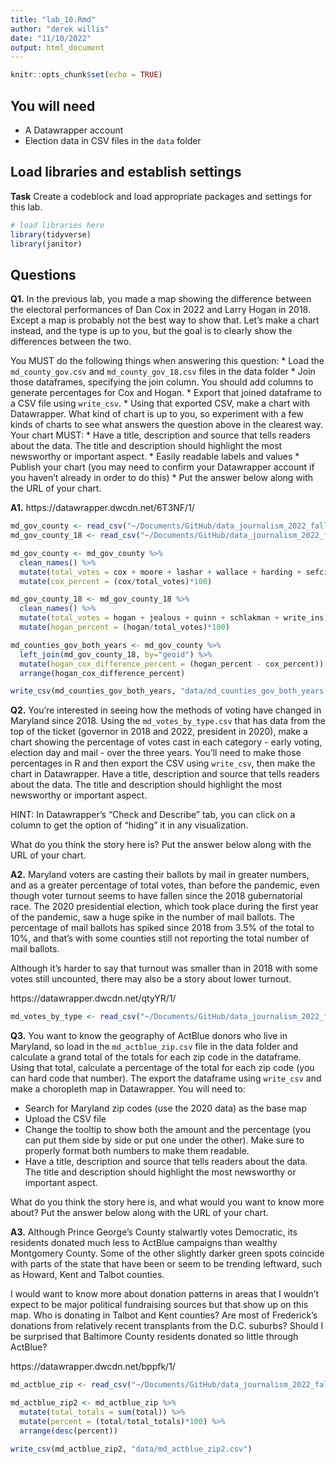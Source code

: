 ```yaml
---
title: "lab_10.Rmd"
author: "derek willis"
date: "11/10/2022"
output: html_document
---
```


```r
knitr::opts_chunk$set(echo = TRUE)
```

## You will need

* A Datawrapper account
* Election data in CSV files in the `data` folder

## Load libraries and establish settings

**Task** Create a codeblock and load appropriate packages and settings for this lab.

```r
# load libraries here
library(tidyverse)
library(janitor)
```

## Questions

**Q1.** In the previous lab, you made a map showing the difference between the electoral performances of Dan Cox in 2022 and Larry Hogan in 2018. Except a map is probably not the best way to show that. Let's make a chart instead, and the type is up to you, but the goal is to clearly show the differences between the two.

You MUST do the following things when answering this question:
* Load the `md_county_gov.csv` and `md_county_gov_18.csv` files in the data folder
* Join those dataframes, specifying the join column. You should add columns to generate percentages for Cox and Hogan.
* Export that joined dataframe to a CSV file using `write_csv`.
* Using that exported CSV, make a chart with Datawrapper. What kind of chart is up to you, so experiment with a few kinds of charts to see what answers the question above in the clearest way. Your chart MUST:
  * Have a title, description and source that tells readers about the data. The title and description should highlight the most newsworthy or important aspect.
  * Easily readable labels and values
* Publish your chart (you may need to confirm your Datawrapper account if you haven't already in order to do this)
* Put the answer below along with the URL of your chart.

**A1.** https://datawrapper.dwcdn.net/6T3NF/1/

```r
md_gov_county <- read_csv("~/Documents/GitHub/data_journalism_2022_fall/labs/lab_10/data/md_gov_county.csv")
md_gov_county_18 <- read_csv("~/Documents/GitHub/data_journalism_2022_fall/labs/lab_10/data/md_gov_county_18.csv")

```
```r
md_gov_county <- md_gov_county %>% 
  clean_names() %>% 
  mutate(total_votes = cox + moore + lashar + wallace + harding + sefcik + write_ins) %>% 
  mutate(cox_percent = (cox/total_votes)*100)
```
```r
md_gov_county_18 <- md_gov_county_18 %>% 
  clean_names() %>% 
  mutate(total_votes = hogan + jealous + quinn + schlakman + write_ins) %>% 
  mutate(hogan_percent = (hogan/total_votes)*100)
```
```r
md_counties_gov_both_years <- md_gov_county %>% 
  left_join(md_gov_county_18, by="geoid") %>% 
  mutate(hogan_cox_difference_percent = (hogan_percent - cox_percent)) %>% 
  arrange(hogan_cox_difference_percent)
```
```r
write_csv(md_counties_gov_both_years, "data/md_counties_gov_both_years.csv")
```

**Q2.** You're interested in seeing how the methods of voting have changed in Maryland since 2018. Using the `md_votes_by_type.csv` that has data from the top of the ticket (governor in 2018 and 2022, president in 2020), make a chart showing the percentage of votes cast in each category - early voting, election day and mail - over the three years. You'll need to make those percentages in R and then export the CSV using `write_csv`, then make the chart in Datawrapper. Have a title, description and source that tells readers about the data. The title and description should highlight the most newsworthy or important aspect.

HINT: In Datawrapper's "Check and Describe" tab, you can click on a column to get the option of "hiding" it in any visualization.

What do you think the story here is? Put the answer below along with the URL of your chart.

**A2.** Maryland voters are casting their ballots by mail in greater numbers, and as a greater percentage of total votes, than before the pandemic, even though voter turnout seems to have fallen since the 2018 gubernatorial race. The 2020 presidential election, which took place during the first year of the pandemic, saw a huge spike in the number of mail ballots. The percentage of mail ballots has spiked since 2018 from 3.5% of the total to 10%, and that's with some counties still not reporting the total number of mail ballots.

Although it's harder to say that turnout was smaller than in 2018 with some votes still uncounted, there may also be a story about lower turnout.

https://datawrapper.dwcdn.net/qtyYR/1/

```r
md_votes_by_type <- read_csv("~/Documents/GitHub/data_journalism_2022_fall/labs/lab_10/data/md_votes_by_type.csv")
```


**Q3.** You want to know the geography of ActBlue donors who live in Maryland, so load in the `md_actblue_zip.csv` file in the data folder and calculate a grand total of the totals for each zip code in the dataframe. Using that total, calculate a percentage of the total for each zip code (you can hard code that number). The export the dataframe using `write_csv` and make a choropleth map in Datawrapper. You will need to:

* Search for Maryland zip codes (use the 2020 data) as the base map
* Upload the CSV file
* Change the tooltip to show both the amount and the percentage (you can put them side by side or put one under the other). Make sure to properly format both numbers to make them readable.
* Have a title, description and source that tells readers about the data. The title and description should highlight the most newsworthy or important aspect.

What do you think the story here is, and what would you want to know more about? Put the answer below along with the URL of your chart.

**A3.** 
Although Prince George's County stalwartly votes Democratic, its residents donated much less to ActBlue campaigns than wealthy Montgomery County. Some of the other slightly darker green spots coincide with parts of the state that have been or seem to be trending leftward, such as Howard, Kent and Talbot counties.

I would want to know more about donation patterns in areas that I wouldn't expect to be major political fundraising sources but that show up on this map. Who is donating in Talbot and Kent counties? Are most of Frederick's donations from relatively recent transplants from the D.C. suburbs? Should I be surprised that Baltimore County residents donated so little through ActBlue?

https://datawrapper.dwcdn.net/bppfk/1/
```r
md_actblue_zip <- read_csv("~/Documents/GitHub/data_journalism_2022_fall/labs/lab_10/data/md_actblue_zip.csv")
```
```r
md_actblue_zip2 <- md_actblue_zip %>% 
  mutate(total_totals = sum(total)) %>% 
  mutate(percent = (total/total_totals)*100) %>% 
  arrange(desc(percent))

```
```r
write_csv(md_actblue_zip2, "data/md_actblue_zip2.csv")
```
